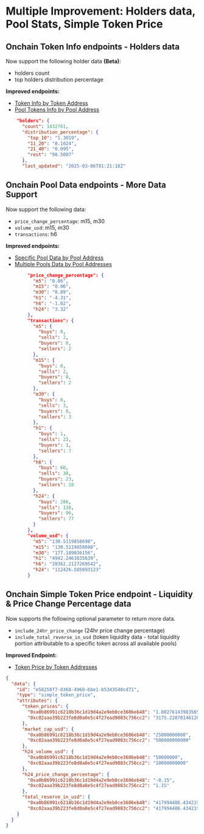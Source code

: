 # Multiple Improvement: Holders data, Pool Stats, Simple Token Price

## Onchain Token Info endpoints - Holders data

Now support the following holder data **(Beta)**:

* holders count
* top holders distribution percentage

**Improved endpoints:**

* [Token Info by Token Address](https://docs.coingecko.com/reference/token-info-contract-address)
* [Pool Tokens Info by Pool Address](https://docs.coingecko.com/reference/pool-token-info-contract-address)

```json
    "holders": {
      "count": 1432761,
      "distribution_percentage": {
        "top_10": "1.3019",
        "11_20": "0.1024",
        "21_40": "0.095",
        "rest": "98.5007"
      },
      "last_updated": "2025-03-06T01:21:18Z"
```

## Onchain Pool Data endpoints - More Data Support

Now support the following data: 

* `price_change_percentage`: m15, m30
* `volume_usd`: m15, m30
* `transactions`: h6

**Improved endpoints:**

* [Specific Pool Data by Pool Address](https://docs.coingecko.com/reference/pool-address)
* [Multiple Pools Data by Pool Addresses](https://docs.coingecko.com/reference/pools-addresses)

```json
        "price_change_percentage": {
          "m5": "0.06",
          "m15": "0.06",
          "m30": "0.89",
          "h1": "-4.31",
          "h6": "-1.02",
          "h24": "3.32"
        },
        "transactions": {
          "m5": {
            "buys": 0,
            "sells": 2,
            "buyers": 0,
            "sellers": 2
          },
          "m15": {
            "buys": 0,
            "sells": 2,
            "buyers": 0,
            "sellers": 2
          },
          "m30": {
            "buys": 0,
            "sells": 3,
            "buyers": 0,
            "sellers": 3
          },
          "h1": {
            "buys": 1,
            "sells": 23,
            "buyers": 1,
            "sellers": 7
          },
          "h6": {
            "buys": 60,
            "sells": 38,
            "buyers": 23,
            "sellers": 18
          },
          "h24": {
            "buys": 206,
            "sells": 138,
            "buyers": 96,
            "sellers": 77
          }
        },
        "volume_usd": {
          "m5": "130.5119858698",
          "m15": "130.5119858698",
          "m30": "177.109036156",
          "h1": "4942.2463835639",
          "h6": "28362.2127269542",
          "h24": "112426.585893123"
        }
```

## Onchain Simple Token Price endpoint - Liquidity & Price Change Percentage data

Now supports the following optional parameter to return more data.

* `include_24hr_price_change` (24hr price change percentage)
* `include_total_reverse_in_usd` (token liquidity data - total liquidity portion attributable to a specific token across all available pools)

**Improved Endpoint:**

* [Token Price by Token Addresses](https://docs.coingecko.com/reference/onchain-simple-price)

```json
{
  "data": {
    "id": "e58258f7-8368-4968-bbe1-b5343540cd71",
    "type": "simple_token_price",
    "attributes": {
      "token_prices": {
        "0xa0b86991c6218b36c1d19d4a2e9eb0ce3606eb48": "1.00276143983565",
        "0xc02aaa39b223fe8d0a0e5c4f27ead9083c756cc2": "3175.22870146126"
      },
      "market_cap_usd": {
        "0xa0b86991c6218b36c1d19d4a2e9eb0ce3606eb48": "25000000000",
        "0xc02aaa39b223fe8d0a0e5c4f27ead9083c756cc2": "500000000000"
      },
      "h24_volume_usd": {
        "0xa0b86991c6218b36c1d19d4a2e9eb0ce3606eb48": "50000000",
        "0xc02aaa39b223fe8d0a0e5c4f27ead9083c756cc2": "10000000000"
      },
      "h24_price_change_percentage": {
        "0xa0b86991c6218b36c1d19d4a2e9eb0ce3606eb48": "-0.15",
        "0xc02aaa39b223fe8d0a0e5c4f27ead9083c756cc2": "1.15"
      },
      "total_reserve_in_usd": {
        "0xa0b86991c6218b36c1d19d4a2e9eb0ce3606eb48": "417994486.4342195821530162288",
        "0xc02aaa39b223fe8d0a0e5c4f27ead9083c756cc2": "417994486.4342195821530162288" 
    }
  }
}
```